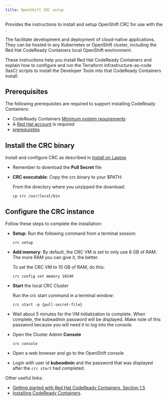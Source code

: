 ```yaml
---
title: OpenShift CRC setup
---
```



<PageDescription>

Provides the instructions to install and setup OpenShift CRC for use with the <Globals name="shortName" />.

</PageDescription>

The <Globals name="longName" /> facilitate development and deployment of cloud-native applications.
They can be hosted in any Kubernetes or OpenShift cluster, including the Red Hat CodeReady Containers local 
OpenShift environment.

These instructions help you install Red Hat CodeReady Containers and explain
how to configure and run the Terraform infrastructure-as-code (IasC) scripts to install the Developer Tools into 
that CodeReady Containers install.

## Prerequisites

The following prerequisites are required to support installing CodeReady Containers:

- CodeReady Containers [Minimum system requirements](https://access.redhat.com/documentation/en-us/red_hat_codeready_containers/1.0/html/getting_started_guide/getting-started-with-codeready-containers_gsg#minimum-system-requirements_gsg)
- A [Red Hat account](https://access.redhat.com/login) is required
- [<Blogals name="shortName" /> prerequisites](/getting-started/prereqs)

## Install the CRC binary

Install and configure CRC as described in [Install on Laptop](https://cloud.redhat.com/openshift/install/crc/installer-provisioned)

- Remember to download the **Pull Secret** file

- **CRC executable**: Copy the crc binary to your $PATH:

    From the directory where you unzipped the download:
    ```shell script
    cp crc /usr/local/bin
    ```

## Configure the CRC instance

Follow these steps to complete the installation:

- **Setup**: Run the following command from a terminal session:
    ```shell script
    crc setup
    ```
- **Add memory**: By default, the CRC VM is set to only use 8 GB of RAM. The more RAM you can give it, the better.

    To set the CRC VM to 10 GB of RAM, do this:
    ```shell script
    crc config set memory 10240
    ```

- **Start** the local CRC Cluster

    Run the crc start command in a terminal window:
    ```shell script
    crc start -p {pull-secret-file}
    ```

- Wait about 5 minutes for the VM initialization to complete. When complete, the kubeadmin password will be displayed. Make note of
this password because you will need it to log into the console.

- Open the Cluster Admin **Console**
    ```shell script
    crc console
    ```
- Open a web browser and go to the OpenShift console

- Login with user id **kubeadmin** and the password that was displayed
after the `crc start` had completed.

Other useful links:

- [Getting started with Red Hat CodeReady Containers, Section 1.5](https://access.redhat.com/documentation/en-us/red_hat_codeready_containers/1.0/html/getting_started_guide/getting-started-with-codeready-containers_gsg)
- [Installing CodeReady Containers](https://access.redhat.com/documentation/en-us/red_hat_codeready_containers/1.0/html/getting_started_guide/getting-started-with-codeready-containers_gsg#installing-codeready-containers_gsg).
